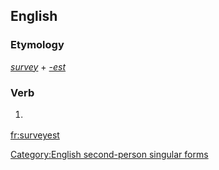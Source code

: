 ==English==

===Etymology===
''[[survey]]'' + ''[[-est]]''

===Verb===
{{infl|en|verb form}}

# {{archaic}} {{form of|Second-person singular simple present form|survey}}

[[Category:English second-person singular forms]]

[[fr:surveyest]]